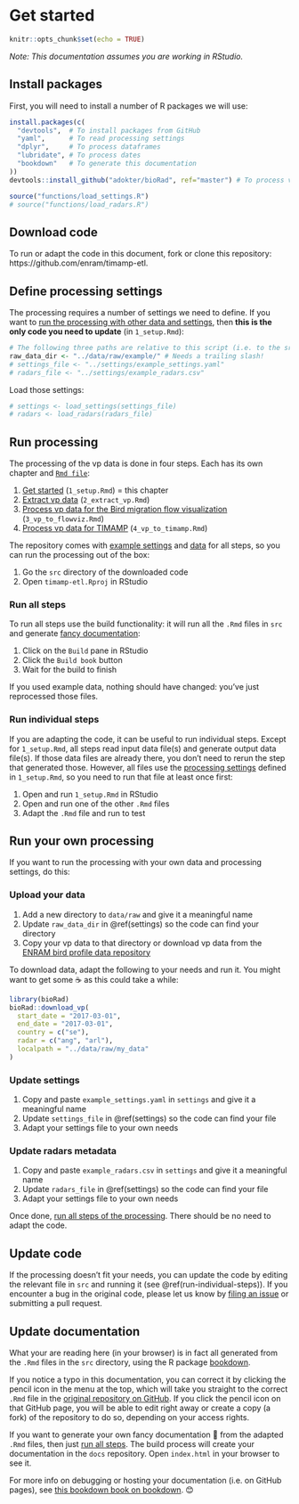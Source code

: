 # Get started {#setup}

```r
knitr::opts_chunk$set(echo = TRUE)
```

_Note: This documentation assumes you are working in RStudio._

## Install packages

First, you will need to install a number of R packages we will use:

```r
install.packages(c(
  "devtools",  # To install packages from GitHub
  "yaml",      # To read processing settings
  "dplyr",     # To process dataframes
  "lubridate", # To process dates
  "bookdown"   # To generate this documentation
))
devtools::install_github("adokter/bioRad", ref="master") # To process vp data
```

```r
source("functions/load_settings.R")
# source("functions/load_radars.R")
```

## Download code

To run or adapt the code in this document, fork or clone this repository: https://github.com/enram/timamp-etl.

## Define processing settings {#settings}

The processing requires a number of settings we need to define. If you want to [run the processing with other data and settings](#own-processing), then **this is the only code you need to update** (in `1_setup.Rmd`):

```r
# The following three paths are relative to this script (i.e. to the src directory)
raw_data_dir <- "../data/raw/example/" # Needs a trailing slash!
# settings_file <- "../settings/example_settings.yaml"
# radars_file <- "../settings/example_radars.csv"
```

Load those settings:

```r
# settings <- load_settings(settings_file)
# radars <- load_radars(radars_file)
```

## Run processing

The processing of the vp data is done in four steps. Each has its own chapter and [`Rmd file`](https://github.com/enram/timamp-etl/tree/master/src):

1. [Get started](setup.html) (`1_setup.Rmd`) = this chapter
3. [Extract vp data](extract-vp.html) (`2_extract_vp.Rmd`)
4. [Process vp data for the Bird migration flow visualization](vp-to-flowviz.html) (`3_vp_to_flowviz.Rmd`)
5. [Process vp data for TIMAMP](vp-to-timamp.html) (`4_vp_to_timamp.Rmd`)

The repository comes with [example settings](https://github.com/enram/timamp-etl/tree/master/settings) and [data](https://github.com/enram/timamp-etl/tree/master/data) for all steps, so you can run the processing out of the box:

1. Go the `src` directory of the downloaded code
2. Open `timamp-etl.Rproj` in RStudio

### Run all steps

To run all steps use the build functionality: it will run all the `.Rmd` files in `src` and generate [fancy documentation](#update-documentation):

1. Click on the `Build` pane in RStudio
2. Click the `Build book` button
3. Wait for the build to finish

If you used example data, nothing should have changed: you've just reprocessed those files.

### Run individual steps

If you are adapting the code, it can be useful to run individual steps. Except for `1_setup.Rmd`, all steps read input data file(s) and generate output data file(s). If those data files are already there, you don't need to rerun the step that generated those. However, all files use the [processing settings](#settings) defined in `1_setup.Rmd`, so you need to run that file at least once first:

1. Open and run `1_setup.Rmd` in RStudio
2. Open and run one of the other `.Rmd` files
3. Adapt the `.Rmd` file and run to test

## Run your own processing {#own-processing}

If you want to run the processing with your own data and processing settings, do this:

### Upload your data

1. Add a new directory to `data/raw` and give it a meaningful name
2. Update `raw_data_dir` in \@ref(settings) so the code can find your directory
2. Copy your vp data to that directory or download vp data from the [ENRAM bird profile data repository](http://enram.github.io/data-repository)

To download data, adapt the following to your needs and run it. You might want to get some ☕ as this could take a while:

```r
library(bioRad)
bioRad::download_vp(
  start_date = "2017-03-01",
  end_date = "2017-03-01",
  country = c("se"),
  radar = c("ang", "arl"),
  localpath = "../data/raw/my_data"
)
```

### Update settings

1. Copy and paste `example_settings.yaml` in `settings` and give it a meaningful name
2. Update `settings_file` in \@ref(settings) so the code can find your file
3. Adapt your settings file to your own needs

### Update radars metadata

1. Copy and paste `example_radars.csv` in `settings` and give it a meaningful name
2. Update `radars_file` in \@ref(settings) so the code can find your file
3. Adapt your settings file to your own needs

Once done, [run all steps of the processing](#run-all-steps). There should be no need to adapt the code.

## Update code

If the processing doesn't fit your needs, you can update the code by editing the relevant file in `src` and running it (see \@ref(run-individual-steps)). If you encounter a bug in the original code, please let us know by [filing an issue](https://github.com/enram/timamp-etl/issues/new) or submitting a pull request.

## Update documentation

What your are reading here (in your browser) is in fact all generated from the `.Rmd` files in the `src` directory, using the R package [bookdown](https://bookdown.org/yihui/bookdown/).

If you notice a typo in this documentation, you can correct it by clicking the pencil icon in the menu at the top, which will take you straight to the correct `.Rmd` file in the [original repository on GitHub](https://github.com/enram/timamp-etl). If you click the pencil icon on that GitHub page, you will be able to edit right away or create a copy (a fork) of the repository to do so, depending on your access rights.

If you want to generate your own fancy documentation 📕 from the adapted `.Rmd` files, then just [run all steps](#run-all-steps). The build process will create your documentation in the `docs` repository. Open `index.html` in your browser to see it.

For more info on debugging or hosting your documentation (i.e. on GitHub pages), see [this bookdown book on bookdown](https://bookdown.org/yihui/bookdown/). 😊
